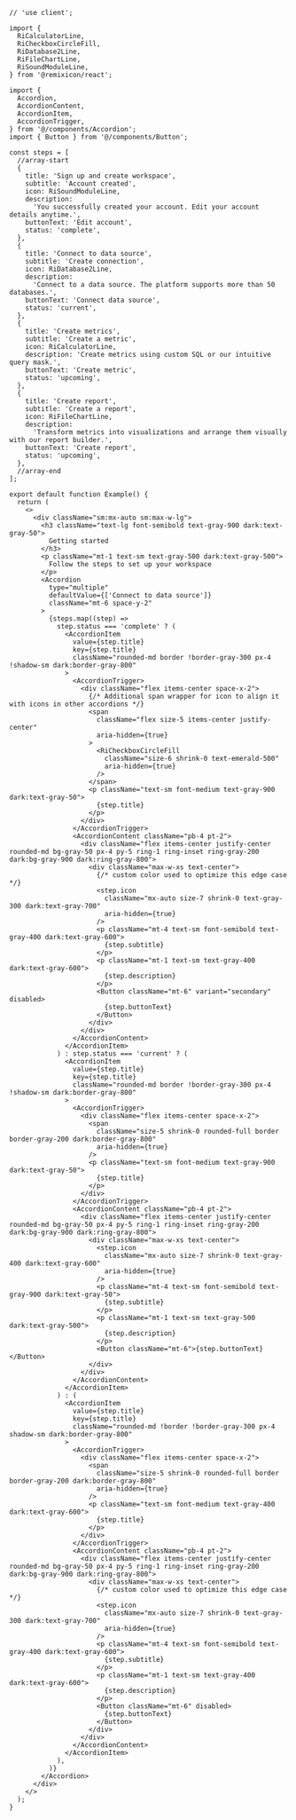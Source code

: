 ````tsx
// 'use client';

import {
  RiCalculatorLine,
  RiCheckboxCircleFill,
  RiDatabase2Line,
  RiFileChartLine,
  RiSoundModuleLine,
} from '@remixicon/react';

import {
  Accordion,
  AccordionContent,
  AccordionItem,
  AccordionTrigger,
} from '@/components/Accordion';
import { Button } from '@/components/Button';

const steps = [
  //array-start
  {
    title: 'Sign up and create workspace',
    subtitle: 'Account created',
    icon: RiSoundModuleLine,
    description:
      'You successfully created your account. Edit your account details anytime.',
    buttonText: 'Edit account',
    status: 'complete',
  },
  {
    title: 'Connect to data source',
    subtitle: 'Create connection',
    icon: RiDatabase2Line,
    description:
      'Connect to a data source. The platform supports more than 50 databases.',
    buttonText: 'Connect data source',
    status: 'current',
  },
  {
    title: 'Create metrics',
    subtitle: 'Create a metric',
    icon: RiCalculatorLine,
    description: 'Create metrics using custom SQL or our intuitive query mask.',
    buttonText: 'Create metric',
    status: 'upcoming',
  },
  {
    title: 'Create report',
    subtitle: 'Create a report',
    icon: RiFileChartLine,
    description:
      'Transform metrics into visualizations and arrange them visually with our report builder.',
    buttonText: 'Create report',
    status: 'upcoming',
  },
  //array-end
];

export default function Example() {
  return (
    <>
      <div className="sm:mx-auto sm:max-w-lg">
        <h3 className="text-lg font-semibold text-gray-900 dark:text-gray-50">
          Getting started
        </h3>
        <p className="mt-1 text-sm text-gray-500 dark:text-gray-500">
          Follow the steps to set up your workspace
        </p>
        <Accordion
          type="multiple"
          defaultValue={['Connect to data source']}
          className="mt-6 space-y-2"
        >
          {steps.map((step) =>
            step.status === 'complete' ? (
              <AccordionItem
                value={step.title}
                key={step.title}
                className="rounded-md border !border-gray-300 px-4 !shadow-sm dark:border-gray-800"
              >
                <AccordionTrigger>
                  <div className="flex items-center space-x-2">
                    {/* Additional span wrapper for icon to align it with icons in other accordions */}
                    <span
                      className="flex size-5 items-center justify-center"
                      aria-hidden={true}
                    >
                      <RiCheckboxCircleFill
                        className="size-6 shrink-0 text-emerald-500"
                        aria-hidden={true}
                      />
                    </span>
                    <p className="text-sm font-medium text-gray-900 dark:text-gray-50">
                      {step.title}
                    </p>
                  </div>
                </AccordionTrigger>
                <AccordionContent className="pb-4 pt-2">
                  <div className="flex items-center justify-center rounded-md bg-gray-50 px-4 py-5 ring-1 ring-inset ring-gray-200 dark:bg-gray-900 dark:ring-gray-800">
                    <div className="max-w-xs text-center">
                      {/* custom color used to optimize this edge case */}
                      <step.icon
                        className="mx-auto size-7 shrink-0 text-gray-300 dark:text-gray-700"
                        aria-hidden={true}
                      />
                      <p className="mt-4 text-sm font-semibold text-gray-400 dark:text-gray-600">
                        {step.subtitle}
                      </p>
                      <p className="mt-1 text-sm text-gray-400 dark:text-gray-600">
                        {step.description}
                      </p>
                      <Button className="mt-6" variant="secondary" disabled>
                        {step.buttonText}
                      </Button>
                    </div>
                  </div>
                </AccordionContent>
              </AccordionItem>
            ) : step.status === 'current' ? (
              <AccordionItem
                value={step.title}
                key={step.title}
                className="rounded-md border !border-gray-300 px-4 !shadow-sm dark:border-gray-800"
              >
                <AccordionTrigger>
                  <div className="flex items-center space-x-2">
                    <span
                      className="size-5 shrink-0 rounded-full border border-gray-200 dark:border-gray-800"
                      aria-hidden={true}
                    />
                    <p className="text-sm font-medium text-gray-900 dark:text-gray-50">
                      {step.title}
                    </p>
                  </div>
                </AccordionTrigger>
                <AccordionContent className="pb-4 pt-2">
                  <div className="flex items-center justify-center rounded-md bg-gray-50 px-4 py-5 ring-1 ring-inset ring-gray-200 dark:bg-gray-900 dark:ring-gray-800">
                    <div className="max-w-xs text-center">
                      <step.icon
                        className="mx-auto size-7 shrink-0 text-gray-400 dark:text-gray-600"
                        aria-hidden={true}
                      />
                      <p className="mt-4 text-sm font-semibold text-gray-900 dark:text-gray-50">
                        {step.subtitle}
                      </p>
                      <p className="mt-1 text-sm text-gray-500 dark:text-gray-500">
                        {step.description}
                      </p>
                      <Button className="mt-6">{step.buttonText}</Button>
                    </div>
                  </div>
                </AccordionContent>
              </AccordionItem>
            ) : (
              <AccordionItem
                value={step.title}
                key={step.title}
                className="rounded-md !border !border-gray-300 px-4 shadow-sm dark:border-gray-800"
              >
                <AccordionTrigger>
                  <div className="flex items-center space-x-2">
                    <span
                      className="size-5 shrink-0 rounded-full border border-gray-200 dark:border-gray-800"
                      aria-hidden={true}
                    />
                    <p className="text-sm font-medium text-gray-400 dark:text-gray-600">
                      {step.title}
                    </p>
                  </div>
                </AccordionTrigger>
                <AccordionContent className="pb-4 pt-2">
                  <div className="flex items-center justify-center rounded-md bg-gray-50 px-4 py-5 ring-1 ring-inset ring-gray-200 dark:bg-gray-900 dark:ring-gray-800">
                    <div className="max-w-xs text-center">
                      {/* custom color used to optimize this edge case */}
                      <step.icon
                        className="mx-auto size-7 shrink-0 text-gray-300 dark:text-gray-700"
                        aria-hidden={true}
                      />
                      <p className="mt-4 text-sm font-semibold text-gray-400 dark:text-gray-600">
                        {step.subtitle}
                      </p>
                      <p className="mt-1 text-sm text-gray-400 dark:text-gray-600">
                        {step.description}
                      </p>
                      <Button className="mt-6" disabled>
                        {step.buttonText}
                      </Button>
                    </div>
                  </div>
                </AccordionContent>
              </AccordionItem>
            ),
          )}
        </Accordion>
      </div>
    </>
  );
}

````